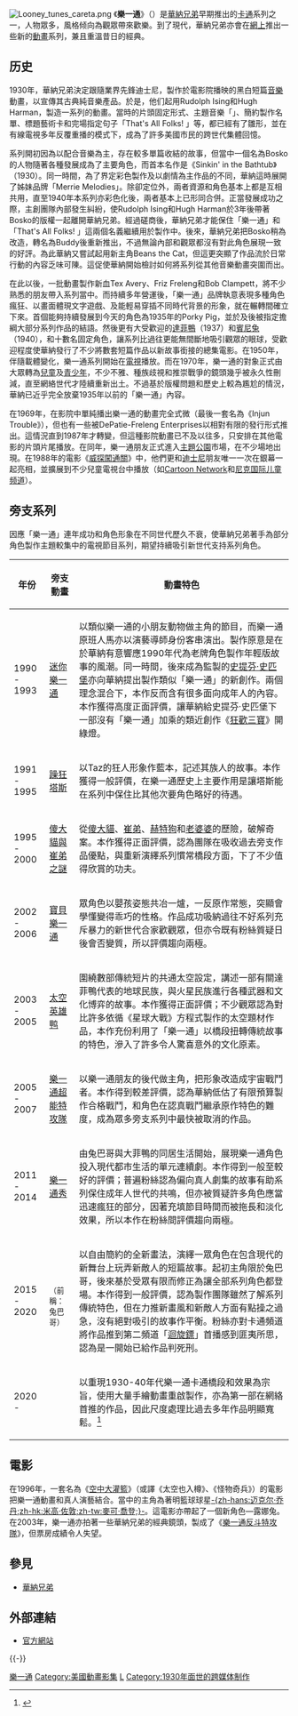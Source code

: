 {{noteTA
|1=zh-hans:兔八哥;zh-hk:賓尼兔;zh-tw:兔巴哥;
|2=zh-hans:空中大灌篮;zh-hk:太空也入樽;zh-tw:怪物奇兵;
|3=zh-hans:迈克尔·乔丹;zh-hk:米高佐敦;zh-tw:麥可·喬登;
}}
[[File:Looney_tunes_careta.png|thumb]]
《'''樂一通'''》（{{lang-en|''Looney Tunes''}}）是[[華納兄弟|華納兄弟]]早期推出的[[卡通|卡通]]系列之一，人物眾多，風格倾向為觀眾帶來歡樂。到了現代，華納兄弟亦會在[[互聯網|網上]]推出一些新的[[動畫|動畫]]系列，兼且重溫昔日的經典。

== 历史 ==
1930年，華納兄弟決定跟隨業界先鋒迪士尼，製作於電影院播映的黑白短篇[[音樂|音樂]]動畫，以宣傳其古典純音樂產品。於是，他们起用Rudolph Ising和Hugh Harman，製造一系列的動畫。當時的片頭固定形式、主題音樂「{{tsl|en|The Merry-Go-Round Broke Down|The Merry-Go-Round Broke Down|旋转木马坏了}}」、簡約製作名單、標題藝術卡和完場指定句子「That's All Folks! 」等，都已經有了雛形，並在有線電視多年反覆重播的模式下，成為了許多美國市民的跨世代集體回憶。

系列開初因為以配合音樂為主，存在較多單篇收結的故事，但當中一個名為Bosko的人物隨著各種發展成為了主要角色，而首本名作是《Sinkin' in the Bathtub》（1930）。同一時間，為了界定彩色製作及以劇情為主作品的不同，華納這時展開了姊妹品牌「Merrie Melodies」。除卻定位外，兩者資源和角色基本上都是互相共用，直至1940年本系列亦彩色化後，兩者基本上已形同合併。正當發展成功之際，主創團隊內部發生糾紛，使Rudolph Ising和Hugh Harman於3年後帶著Bosko的版權一起離開華納兄弟。經過磋商後，華納兄弟才能保住「樂一通」和「That's All Folks! 」這兩個名義繼續用於製作中。後來，華納兄弟把Bosko稍為改造，轉名為Buddy後重新推出，不過無論內部和觀眾都沒有對此角色展現一致的好評。為此華納又嘗試起用新主角Beans the Cat，但這更突顯了作品流於日常行動的內容乏味可陳。這促使華納開始檢討如何將系列從其他音樂動畫突圍而出。

在此以後，一批動畫製作新血Tex Avery、Friz Freleng和Bob Clampett，將不少熟悉的朋友帶入系列當中。而持續多年營運後，「樂一通」品牌執意表現多種角色瘋狂、以畫面體現文字遊戲、及能輕易穿插不同時代背景的形象，就在輾轉間確立下來。首個能夠持續發展到今天的角色為1935年的Porky Pig，並於及後被指定擔綱大部分系列作品的結語。然後更有大受歡迎的[[達菲鴨|達菲鴨]]（1937）和[[賓尼兔|賓尼兔]]（1940），和十數名固定角色，讓系列比過往更能無間斷地吸引觀眾的眼球，受歡迎程度使華納發行了不少將數套短篇作品以新故事銜接的總集電影。在1950年，伴隨載體變化，樂一通系列開始在[[電視|電視]]播放。而在1970年，樂一通的對象正式由大眾轉為[[兒童|兒童]]及[[青少年|青少年]]，不少不雅、種族歧視和推崇戰爭的鏡頭幾乎被永久性刪減，直至網絡世代才陸續重新出土。不過基於版權問題和歷史上較為尷尬的情況，華納已近乎完全放棄1935年以前的「樂一通」內容。

在1969年，在影院中單純播出樂一通的動畫完全式微（最後一套名為《Injun Trouble》），但也有一些被DePatie-Freleng Enterprises以相對有限的發行形式推出。這情況直到1987年才轉變，但這種影院動畫已不及以往多，只安排在其他電影的片頭片尾播放。在同年，樂一通朋友正式進入[[主題公園|主題公園]]市場，在不少場地出現。在1988年的電影《[[威探闖通關|威探闖通關]]》中，他們更和[[迪士尼|迪士尼]]朋友唯一一次在銀幕一起亮相，並擴展到不少兒童電視台中播放（如[[Cartoon_Network|Cartoon Network]]和[[尼克国际儿童频道|尼克国际儿童频道]]）。

== 旁支系列 ==
因應「樂一通」連年成功和角色形象在不同世代歷久不衰，使華納兄弟著手為部分角色製作主題較集中的電視節目系列，期望持續吸引新世代支持系列角色。

{| class="wikitable"
|-
!年份
!旁支動畫
!動畫特色
|-
| 1990 - 1993
| [[迷你樂一通|迷你樂一通]]
| 以類似樂一通的小朋友動物做主角的節目，而樂一通原班人馬亦以演藝導師身份客串演出。製作原意是在於華納有意響應1990年代為老牌角色製作年輕版故事的風潮。同一時間，後來成為監製的[[史提芬·史匹堡|史提芬·史匹堡]]亦向華納提出製作類似「樂一通」的新創作。兩個理念混合下，本作反而含有很多面向成年人的內容。本作獲得高度正面評價，讓華納給史提芬·史匹堡下一部沒有「樂一通」加乘的類近創作《[[狂歡三寶|狂歡三寶]]》開綠燈。
|-
| 1991 - 1995
| [[躁狂塔斯|躁狂塔斯]]
| 以Taz的狂人形象作藍本，記述其族人的故事。本作獲得一般評價，在樂一通歷史上主要作用是讓塔斯能在系列中保住比其他次要角色略好的待遇。
|-
| 1995 - 2000
| [[傻大貓與崔弟之謎|傻大貓與崔弟之謎]]
| 從[[傻大貓|傻大貓]]、[[崔弟|崔弟]]、[[赫特狗|赫特狗]]和[[老婆婆|老婆婆]]的歷險，破解奇案。本作獲得正面評價，認為團隊在吸收過去旁支作品優點，與重新演繹系列慣常橋段方面，下了不少值得欣賞的功夫。
|-
| 2002 - 2006
| [[寶貝樂一通|寶貝樂一通]]
| 眾角色以嬰孩姿態共冶一爐，一反原作常態，突顯會學懂變得乖巧的性格。作品成功吸納過往不好系列充斥暴力的新世代合家歡觀眾，但亦令既有粉絲質疑日後會否變質，所以評價趨向兩極。
|-
| 2003 - 2005
| [[太空英雄鸭|太空英雄鸭]]
| 圍繞數部傳統短片的共通太空設定，講述一部有關達菲鴨代表的地球民族，與火星民族進行各種武器和文化博弈的故事。本作獲得正面評價；不少觀眾認為對比許多依循《星球大戰》方程式製作的太空題材作品，本作充份利用了「樂一通」以橋段扭轉傳統故事的特色，滲入了許多令人驚喜意外的文化原素。
|-
| 2005 - 2007
| [[樂一通超能特攻隊|樂一通超能特攻隊]]
| 以樂一通朋友的後代做主角，把形象改造成宇宙戰鬥者。本作得到較差評價，認為華納低估了有限預算製作合格戰鬥，和角色在認真戰鬥繼承原作特色的難度，成為眾多旁支系列中最快被取消的作品。
|-
| 2011 - 2014
|[[乐一通秀|樂一通秀]]
|由兔巴哥與大菲鴨的同居生活開始，展現樂一通角色投入現代都市生活的單元連續劇。本作得到一般至較好的評價；普遍粉絲認為偏向真人劇集的故事有助系列保住成年人世代的共鳴，但亦被質疑許多角色應當迅速瘋狂的部分，因著充填節目時間而被拖長和淡化效果，所以本作在粉絲間評價趨向兩極。
|-
| 2015 - 2020
|{{tsl|en|New Looney Tunes|新樂一通}}<br><small>（前稱：兔巴哥）</small>
|以自由簡約的全新畫法，演繹一眾角色在包含現代的新舞台上玩弄新敵人的短篇故事。起初主角限於兔巴哥，後來基於受眾有限而修正為讓全部系列角色都登場。本作得到一般評價，認為製作團隊雖然了解系列傳統特色，但在力推新畫風和新敵人方面有點操之過急，沒有絕對吸引的故事作平衡。粉絲亦對卡通頻道將作品推到第二頻道「[[迴旋鏢_(電視頻道)|迴旋鏢]]」首播感到匪夷所思，認為是一開始已給作品判死刑。
|-
| 2020 -
|{{tsl|en|Looney Tunes Cartoons|樂一通卡通}}
|以重現1930-40年代樂一通卡通橋段和效果為宗旨，使用大量手繪動畫重啟製作，亦為第一部在網絡首推的作品，因此尺度處理比過去多年作品明顯寬鬆。<ref>{{Citation|title=Looney Tunes Cartoons: Dynamite Dance|url=https://www.youtube.com/watch?v=KK541L5x_IY|date=2019-06-12|accessdate=2019-06-16|last=Warner Bros. TV|archive-date=2021-03-12|archive-url=https://web.archive.org/web/20210312045607/https://www.youtube.com/watch?v=KK541L5x_IY|dead-url=no}}</ref>
|}

== 電影 ==
在1996年，一套名為《[[空中大灌籃|空中大灌籃]]》（或譯《太空也入樽》、《怪物奇兵》）的電影把樂一通動畫和真人演藝結合。當中的主角為著明籃球球星[[迈克尔·乔丹|-{zh-hans:迈克尔·乔丹;zh-hk:米高·佐敦;zh-tw:麥可·喬登;}-]]。這電影亦帶起了一個新角色—露娜兔。在2003年，樂一通亦拍著一些華納兄弟的經典鏡頭，製成了《[[樂一通反斗特攻隊|樂一通反斗特攻隊]]》，但票房成績令人失望。

== 參見 ==
*[[華納兄弟|華納兄弟]]

== 外部連結 ==
*[https://web.archive.org/web/20081102211755/http://looneytunes.warnerbros.com/ 官方網站]

{{-}}
{{乐一通与梅里小旋律}}
{{Authority control}}

[[Category:樂一通|]]
[[Category:美國動畫影集|Category:美國動畫影集]]
[[Category:華納兄弟跨媒體製作|L]]
[[Category:1930年面世的跨媒体制作|Category:1930年面世的跨媒体制作]]